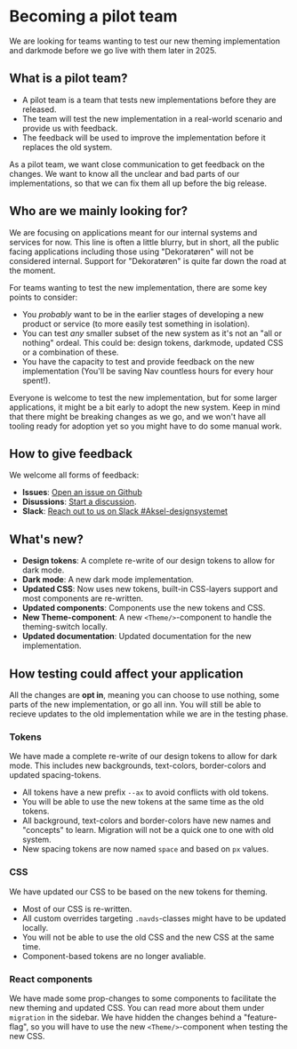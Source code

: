 
<Meta title="Docs/Become a Pilot team/1.Intro" />

# Becoming a pilot team

We are looking for teams wanting to test our new theming implementation and darkmode before we go live with them later in 2025.

## What is a pilot team?

- A pilot team is a team that tests new implementations before they are released.
- The team will test the new implementation in a real-world scenario and provide us with feedback.
- The feedback will be used to improve the implementation before it replaces the old system.

As a pilot team, we want close communication to get
feedback on the changes. We want to know all the unclear and bad parts
of our implementations, so that we can fix them all up before the big release.

## Who are we mainly looking for?

We are focusing on applications meant for our internal systems and services for now. This line is often a little blurry,
but in short, all the public facing applications including those using "Dekoratøren" will not be considered internal.
Support for "Dekoratøren" is quite far down the road at the moment.

For teams wanting to test the new implementation, there are some key points to consider:

- You _probably_ want to be in the earlier stages of developing a new product or service (to more easily test something in isolation).
- You can test _any_ smaller subset of the new system as it's not an "all or nothing" ordeal. This could be: design tokens, darkmode, updated CSS or a combination of these.
- You have the capacity to test and provide feedback on the new implementation (You'll be saving Nav countless hours for every hour spent!).

Everyone is welcome to test the new implementation, but for some larger applications, it might be a bit early to adopt the new system. Keep in mind that there might be breaking changes as we go,
and we won't have all tooling ready for adoption yet so you might have to do some manual work.

## How to give feedback

We welcome all forms of feedback:

- **Issues**: [Open an issue on Github](https://github.com/navikt/aksel/issues)
- **Disussions**: [Start a discussion](https://github.com/navikt/aksel/discussions/categories/darkside).
- **Slack**: [Reach out to us on Slack #Aksel-designsystemet](https://nav-it.slack.com/archives/C7NE7A8UF)

## What's new?

- **Design tokens**: A complete re-write of our design tokens to allow for dark mode.
- **Dark mode**: A new dark mode implementation.
- **Updated CSS**: Now uses new tokens, built-in CSS-layers support and most components are re-written.
- **Updated components**: Components use the new tokens and CSS.
- **New Theme-component**: A new `<Theme/>`-component to handle the theming-switch locally.
- **Updated documentation**: Updated documentation for the new implementation.

## How testing could affect your application

All the changes are **opt in**, meaning you can choose to use nothing, some parts of the new implementation, or go all inn.
You will still be able to recieve updates to the old implementation while we are in the testing phase.

### Tokens

We have made a complete re-write of our design tokens to allow for dark mode.
This includes new backgrounds, text-colors, border-colors and updated spacing-tokens.

- All tokens have a new prefix `--ax` to avoid conflicts with old tokens.
- You will be able to use the new tokens at the same time as the old tokens.
- All background, text-colors and border-colors have new names and "concepts" to learn. Migration will not be a quick one to one with old system.
- New spacing tokens are now named `space` and based on `px` values.

### CSS

We have updated our CSS to be based on the new tokens for theming.

- Most of our CSS is re-written.
- All custom overrides targeting `.navds`-classes might have to be updated locally.
- You will not be able to use the old CSS and the new CSS at the same time.
- Component-based tokens are no longer avaliable.

### React components

We have made some prop-changes to some components to facilitate the new theming and updated CSS. You can read more about them under `migration` in the sidebar.
We have hidden the changes behind a "feature-flag", so you will have to use the new `<Theme/>`-component when testing the new CSS.
